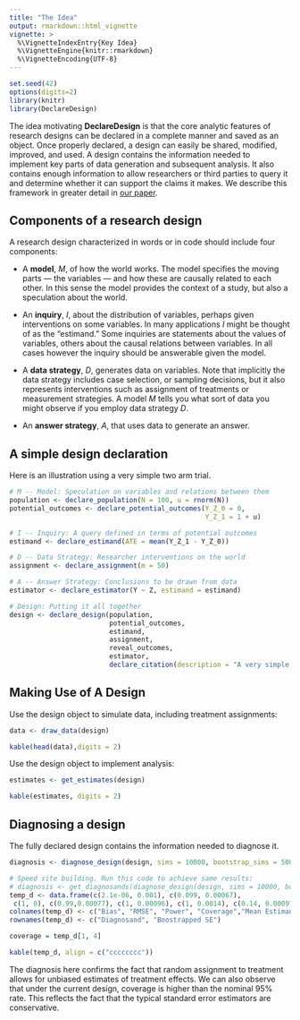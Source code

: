 ```yaml
---
title: "The Idea"
output: rmarkdown::html_vignette
vignette: >
  %\VignetteIndexEntry{Key Idea}
  %\VignetteEngine{knitr::rmarkdown}
  %\VignetteEncoding{UTF-8}
---
```


```r
set.seed(42)
options(digits=2)
library(knitr)
library(DeclareDesign)
```

The idea motivating **DeclareDesign** is that the core analytic features of research designs can be declared in a complete manner and saved as an object. Once properly declared, a design can easily be shared, modified, improved, and used. A design contains the information needed to implement key parts of data generation and subsequent analysis. It also contains enough information to allow researchers or third parties to query it and determine whether it can support the claims it makes. We describe this framework in greater detail in [our paper](/paper.pdf).

## Components of a research design

A research design characterized in words or in code should include four components:

- A **model**, *M*, of how the world works. The model specifies the moving parts --- the variables --- and how these are causally related to each other. In this sense the model provides the context of a study, but also a speculation about the world.    

- An **inquiry**, *I*, about the distribution of variables, perhaps given interventions on some variables.  In many applications *I* might be thought of as the "estimand." Some inquiries are statements about the values of variables, others about the causal relations between variables. In all cases however the inquiry should be answerable given the model.   

- A **data strategy**, *D*, generates data on variables.  Note that implicitly the data strategy includes case selection, or sampling decisions, but it also represents interventions such as assignment of treatments or measurement strategies. A model *M* tells you what sort of data you might observe if you employ data strategy *D*.

- An **answer strategy**, *A*, that uses data to generate an answer.  

## A simple design declaration

Here is an illustration using a very simple two arm trial. 

```r
# M -- Model: Speculation on variables and relations between them
population <- declare_population(N = 100, u = rnorm(N))
potential_outcomes <- declare_potential_outcomes(Y_Z_0 = 0, 
                                                 Y_Z_1 = 1 + u)

# I -- Inquiry: A query defined in terms of potential outcomes
estimand <- declare_estimand(ATE = mean(Y_Z_1 - Y_Z_0))

# D -- Data Strategy: Researcher interventions on the world
assignment <- declare_assignment(m = 50) 

# A -- Answer Strategy: Conclusions to be drawn from data
estimator <- declare_estimator(Y ~ Z, estimand = estimand)

# Design: Putting it all together
design <- declare_design(population, 
                         potential_outcomes, 
                         estimand, 
                         assignment, 
                         reveal_outcomes, 
                         estimator,
                         declare_citation(description = "A very simple design"))
```

## Making Use of A Design

Use the design object to simulate data, including treatment assignments: 

```r
data <- draw_data(design)
```
```r
kable(head(data),digits = 2)
```

Use the design object to implement analysis:

```r
estimates <- get_estimates(design)
```

```r
kable(estimates, digits = 2)
```

## Diagnosing a design

The fully declared design contains the information needed to diagnose it. 

```r
diagnosis <- diagnose_design(design, sims = 10000, bootstrap_sims = 500)
```

```r
# Speed site building. Run this code to achieve same results:
# diagnosis <- get_diagnosands(diagnose_design(design, sims = 10000, bootstrap_sims = 500))
temp_d <- data.frame(c(2.1e-06, 0.001), c(0.099, 0.00067),
 c(1, 0), c(0.99,0.00077), c(1, 0.00096), c(1, 0.0014), c(0.14, 0.00097), c(0,0))
colnames(temp_d) <- c("Bias", "RMSE", "Power", "Coverage","Mean Estimand", "Mean Estimate", "SD Estimate", "Type S-Rate")
rownames(temp_d) <- c("Diagnosand", "Boostrapped SE")

coverage = temp_d[1, 4]

kable(temp_d, align = c("cccccccc"))
```

The diagnosis here confirms the fact that random assignment to treatment allows for unbiased estimates of treatment effects. We can also observe that under the current design, coverage is higher than the nominal 95% rate. This reflects the fact that the typical standard error estimators are conservative.
